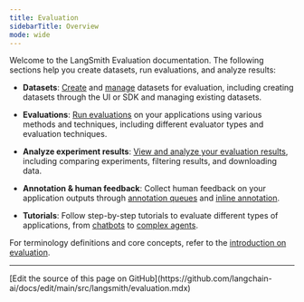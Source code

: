 ```yaml
---
title: Evaluation
sidebarTitle: Overview
mode: wide
---
```


Welcome to the LangSmith Evaluation documentation. The following sections help you create datasets, run evaluations, and analyze results:

- **Datasets**: [Create](/langsmith/manage-datasets-in-application) and [manage](/langsmith/manage-datasets) datasets for evaluation, including creating datasets through the UI or SDK and managing existing datasets.

- **Evaluations**: [Run evaluations](/langsmith/evaluate-llm-application) on your applications using various methods and techniques, including different evaluator types and evaluation techniques.

- **Analyze experiment results**: [View and analyze your evaluation results](/langsmith/analyze-an-experiment), including comparing experiments, filtering results, and downloading data.

- **Annotation & human feedback**: Collect human feedback on your application outputs through [annotation queues](/langsmith/annotation-queues) and [inline annotation](/langsmith/annotate-traces-inline).

- **Tutorials**: Follow step-by-step tutorials to evaluate different types of applications, from [chatbots](/langsmith/evaluate-chatbot-tutorial) to [complex agents](/langsmith/evaluate-complex-agent).

For terminology definitions and core concepts, refer to the [introduction on evaluation](/langsmith/evaluation-concepts).

---

<Callout icon="pen-to-square" iconType="regular">
  [Edit the source of this page on GitHub](https://github.com/langchain-ai/docs/edit/main/src/langsmith/evaluation.mdx)
</Callout>
